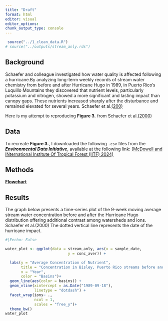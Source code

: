 ```yaml
---
title: "Draft"
format: html
editor: visual
editor_options: 
chunk_output_type: console
---
```



```r

 source("../1_clean_data.R")
# source("../outputs/stream_anly.rds")

```

## Background
Schaefer and colleague investigated how water quality is affected following a hurricane.By analyzing long-term weekly records of stream water chemistry from before and after Hurricane Hugo in 1989, in Puerto Rico's Luquillo Mountains they discovered that nutrient levels, particularly potassium and nitrogen, showed a more significant and lasting impact than canopy gaps. These nutrients increased sharply after the disturbance and remained elevated for several years. Schaefer et al.[(200)](https://doi.org/10.1017/s0266467400001358) 

Here is my attempt to reproducing **Figure 3.** from Schaefer et al.[(2000)](https://doi.org/10.1017/s0266467400001358) 

## Data

To recreate **Figure 3.**, I downloaded the following `.csv` files from the ***Environmental Data Initiative***, available at the following link: [(McDowell and INternational Institute Of Tropical Forest (IITF) 2024)](https://doi.org/10.1017/s0266467400001358)

## Methods
[**Flowchart**](images/workflowimage.png)


## Results
The graph below presents a time-series plot of the 9-week moving average stream water concentration before and after the Hurricane Hugo distribution offering additional contrast among watersheds and ions. Schaefer et al.(2000)
The dotted vertical line represents the date of the hurricane impact. 

```r
#|Eecho: False

water_plot <- ggplot(data = stream_anly, aes(x = sample_date, 
                            y = conc_aver)) +

  labs(y = "Average Concentration of Nutrient",
       title = "Concentration in Bisley, Puerto Rico streams before and after Hurrican Hugo",
       x = "Year",
       color = "Basins")+
  geom_line(aes(color = basins)) +
  geom_vline(xintercept = as.Date("1989-09-18"),
             linetype = "dotdash") +
  facet_wrap(ions~ .,
             ncol = 1,
             scales = "free_y")+
  theme_bw()
water_plot
```
